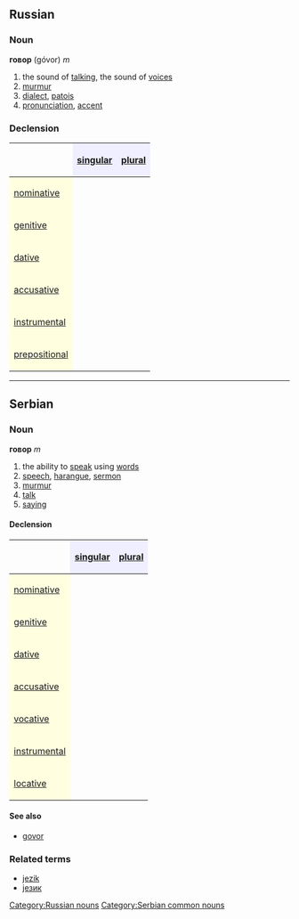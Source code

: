 ==Russian==
[[Category:Russian nouns]]
===Noun===
'''говор''' (góvor) ''m''

#the sound of [[talking]], the sound of [[voices]]
#[[murmur]]
#[[dialect]], [[patois]]
#[[pronunciation]], [[accent]]

===Declension===
{| border="1" cellpadding="4" cellspacing="0"
!
! style="background-color: #EFEFFF" align="center"|[[singular]]
! style="background-color: #EFEFFF" align="center"|[[plural]]
|-
! style="background-color: #FFFFE0" align="left"|[[nominative case|nominative]]
| align="center"|{{RUchar|го́вор}}
| align="center"|{{RUchar|го́воры}}
|-
! style="background-color: #FFFFE0" align="left"|[[genitive case|genitive]]
| align="center"|{{RUchar|го́вора}}
| align="center"|{{RUchar|го́воров}}
|-
! style="background-color: #FFFFE0" align="left"|[[dative case|dative]]
| align="center"|{{RUchar|го́вору}}
| align="center"|{{RUchar|го́ворам}}
|-
! style="background-color: #FFFFE0" align="left"|[[accusative case|accusative]]
| align="center"|{{RUchar|го́вор}}
| align="center"|{{RUchar|го́воры}}
|-
! style="background-color: #FFFFE0" align="left"|[[instrumental case|instrumental]]
| align="center"|{{RUchar|го́вором}}
| align="center"|{{RUchar|го́ворами}}
|-
! style="background-color: #FFFFE0" align="left"|[[prepositional case|prepositional]]
| align="center"|{{RUchar|о го́воре}}
| align="center"|{{RUchar|о го́ворах}}
|}


----
==Serbian==
===Noun===
'''говор''' ''m''
#the ability to [[speak]] using [[words]]
#[[speech]], [[harangue]], [[sermon]]
#[[murmur]]
#[[talk]]
#[[saying]]
====Declension====
{| border="1" cellpadding="4" cellspacing="0"
!
! style="background-color: #EFEFFF" align="center"|[[singular]]
! style="background-color: #EFEFFF" align="center"|[[plural]]
|-
! style="background-color: #FFFFE0" align="left"|[[nominative case|nominative]]
| align="center"|{{Unicode|говор}}
| align="center"|{{Unicode|говори}}
|-
! style="background-color: #FFFFE0" align="left"|[[genitive case|genitive]]
| align="center"|{{Unicode|говора}}
| align="center"|{{Unicode|говора}}
|-
! style="background-color: #FFFFE0" align="left"|[[dative case|dative]]
| align="center"|{{Unicode|говору}}
| align="center"|{{Unicode|говорима}}
|-
! style="background-color: #FFFFE0" align="left"|[[accusative case|accusative]]
| align="center"|{{Unicode|говора}}
| align="center"|{{Unicode|говора}}
|-
! style="background-color: #FFFFE0" align="left"|[[vocative case|vocative]]
| align="center"|{{Unicode|говоре}}
| align="center"|{{Unicode|говори}}
|-
! style="background-color: #FFFFE0" align="left"|[[instrumental case|instrumental]]
| align="center"|{{Unicode|говором}}
| align="center"|{{Unicode|говорима}}
|-
! style="background-color: #FFFFE0" align="left"|[[locative case|locative]]
| align="center"|{{Unicode|говору}}
| align="center"|{{Unicode|говорима}}
|}

====See also====
*[[govor]]
===Related terms===
*[[jezik]]
*[[језик]]
[[Category:Serbian common nouns]]